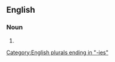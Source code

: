 ==English==

===Noun===
{{head|en|noun plural form}}

# {{plural of|triviality|lang=en}}

[[Category:English plurals ending in "-ies"]]